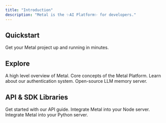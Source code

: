 ```yaml
---
title: "Introduction"
description: "Metal is the ✨AI Platform✨ for developers."
---
```


## Quickstart
Get your Metal project up and running in minutes.

<CardGroup>
  <Card title="Node.js Quickstart" icon="node-js" href="/quick-nodejs" />
  <Card title="Python Quickstart" icon="python" href="/quick-python" />
</CardGroup>


## Explore

<CardGroup>
  <Card title="Platform" icon="rectangles-mixed" href="/platform">
    A high level overview of Metal.
  </Card>
  <Card title="Concepts" icon="rectangle-history" href="/concepts">
    Core concepts of the Metal Platform.
  </Card>
   <Card title="Authentication" icon="rectangle-barcode" href="/authentication">
    Learn about our authentication system.
  </Card>
  <Card title="Motorhead" icon="brain" href="https://github.com/getmetal/motorhead">
    Open-source LLM memory server.
  </Card>
</CardGroup>


## API & SDK Libraries

<Card title="API Endpoints" icon="globe" href="/api-reference">
  Get started with our API guide.
</Card>

<CardGroup>
  <Card title="Node.js SDK" icon="js" href="/sdk-typescript">
    Integrate Metal into your Node server.
  </Card>
  <Card title="Python SDK" icon="python" href="/sdk-python">
    Integrate Metal into your Python server.
  </Card>
</CardGroup>
